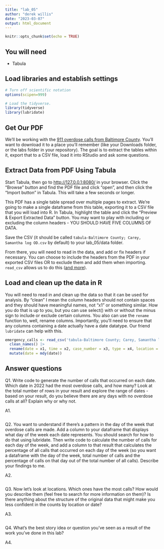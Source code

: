```yaml
---
title: "lab_05"
author: "derek willis"
date: "2023-03-07"
output: html_document
---
```


```r
knitr::opts_chunk$set(echo = TRUE)
```

## You will need

-   Tabula

## Load libraries and establish settings

```r
# Turn off scientific notation
options(scipen=999)

# Load the tidyverse.
library(tidyverse)
library(lubridate)
```

## Get Our PDF

We'll be working with the [911 overdose calls from Baltimore County](https://drive.google.com/file/d/1qkYuojGF_6WKFr5aNQxmewDzcKyOiJFr/view?usp=share_link). You'll want to download it to a place you'll remember (like your Downloads folder, or the labs folder in your repository). The goal is to extract the tables within it, export that to a CSV file, load it into RStudio and ask some questions.

## Extract Data from PDF Using Tabula

Start Tabula, then go to <http://127.0.0.1:8080/> in your browser. Click the "Browse" button and find the PDF file and click "open", and then click the "Import button" in Tabula. This will take a few seconds or longer.

This PDF has a single table spread over multiple pages to extract. We're going to make a single dataframe from this table, exporting it to a CSV file that you will load into R. In Tabula, highlight the table and click the "Preview & Export Extracted Data" button. You may want to play with including or excluding the column headers - YOU SHOULD HAVE FIVE COLUMNS OF DATA.

Save the CSV (it should be called `tabula-Baltimore County; Carey, Samantha log OD.csv` by default) to your lab_05/data folder.

From there, you will need to read in the data, and add or fix headers if necessary. You can choose to include the headers from the PDF in your exported CSV files OR to exclude them and add them when importing. `read_csv` allows us to do this ([and more](https://readr.tidyverse.org/reference/read_delim.html)).

## Load and clean up the data in R

You will need to read in and clean up the data so that it can be used for analysis. By "clean" I mean the column headers should not contain spaces and they should have meaningful names, not "x1" or something similar. How you do that is up to you, but you can use select() with or without the minus sign to include or exclude certain columns. You also can use the `rename` function to, well, rename columns. Importantly, you'll need to ensure that any columns containing a date actually have a date datatype. Our friend `lubridate` can help with this.

```r
emergency_calls <- read_csv('tabula-Baltimore County; Carey, Samantha log OD.csv', col_names = FALSE) |>
  clean_names() |>
  rename(date = x1, time = x2, case_number = x3, type = x4, location = x5) |>
  mutate(date = mdy(date))

```

## Answer questions

Q1. Write code to generate the number of calls that occurred on each date. Which date in 2022 had the most overdose calls, and how many? Look at the total number of rows in your result and explore the range of dates - based on your result, do you believe there are any days with no overdose calls at all? Explain why or why not.

A1.

```r
```

Q2. You want to understand if there's a pattern in the day of the week that overdose calls are made. Add a column to your dataframe that displays what day of the week each date represents. You should search for how to do that using lubridate. Then write code to calculate the number of calls for each day of the week, and add a column to that result that calculates the percentage of all calls that occurred on each day of the week (so you want a dataframe with the day of the week, total number of calls and the percentage of calls on that day out of the total number of all calls). Describe your findings to me.

A2.

```r
```

Q3. Now let's look at locations. Which ones have the most calls? How would you describe them (feel free to search for more information on them)? Is there anything about the structure of the original data that might make you less confident in the counts by location or date?

A3.

```r

```

Q4. What's the best story idea or question you've seen as a result of the work you've done in this lab?

A4.
